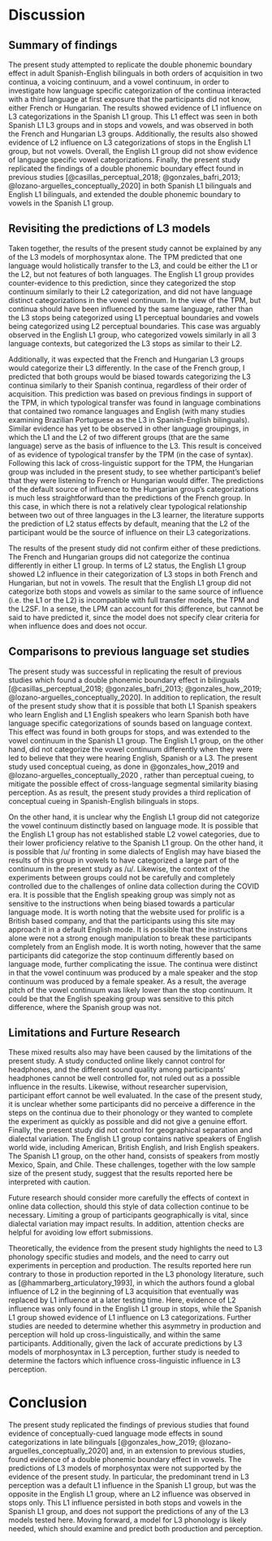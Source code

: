 # Discussion 

## Summary of findings

The present study attempted to replicate the double phonemic boundary effect in adult Spanish-English bilinguals in both orders of acquisition in two continua, a voicing continuum, and a vowel continuum, in order to investigate how language specific categorization of the continua interacted with a third language at first exposure that the participants did not know, either French or Hungarian. The results showed evidence of L1 influence on L3 categorizations in the Spanish L1 group. This L1 effect was seen in both Spanish L1 L3 groups and in stops and vowels, and was observed in both the French and Hungarian L3 groups. Additionally, the results also showed evidence of L2 influence on L3 categorizations of stops in the English L1 group, but not vowels. Overall, the English L1 group did not show evidence of language specific vowel categorizations.  Finally, the present study replicated the findings of a double phonemic boundary effect found in previous studies [@casillas_perceptual_2018; @gonzales_bafri_2013; @lozano-arguelles_conceptually_2020] in both Spanish L1 bilinguals and English L1 bilinguals, and extended the double phonemic boundary to vowels in the Spanish L1 group. 

## Revisiting the predictions of L3 models

Taken together, the results of the present study cannot be explained by any of the L3 models of morphosyntax alone. The TPM predicted that one language would holistically transfer to the L3, and could be either the L1 or the L2, but not features of both languages. 
The English L1 group provides counter-evidence to this prediction, since they categorized the stop continuum similarly to their L2 categorization, and did not have language distinct categorizations in the vowel continuum. In the view of the TPM, but continua should have been influenced by the same language, rather than the L3 stops being categorized using L1 perceptual boundaries and vowels being categorized using L2 perceptual boundaries. This case was arguably observed in the English L1 group, who categorized vowels similarly in all 3 language contexts, but categorized the L3 stops as similar to their L2.

Additionally, it was expected that the French and Hungarian L3 groups would categorize their L3 differently. In the case of the French group, I predicted that both groups would be biased towards categorizing the L3 continua similarly to their Spanish continua, regardless of their order of acquisition. 
This prediction was based on previous findings in support of the TPM, in which typological transfer was found in language combinations that contained two romance languages and English (with many studies examining Brazilian Portuguese as the L3 in Spanish-English bilinguals). 
Similar evidence has yet to be observed in other language groupings, in which the L1 and the L2 of two different groups (that are the same language) serve as the basis of influence to the L3. This result is conceived of as evidence of typological transfer by the TPM (in the case of syntax). 
Following this lack of cross-linguistic support for the TPM, the Hungarian group was included in the present study, to see whether participant's belief that they were listening to French or Hungarian would differ. 
The predictions of the default source of influence to the Hungarian group's categorizations is much less straightforward than the predictions of the French group. 
In this case, in which there is not a relatively clear typological relationship between two out of three languages in the L3 learner, the literature supports the prediction of L2 status effects by default, meaning that the L2 of the participant would be the source of influence on their L3 categorizations. 

The results of the present study did not confirm either of these predictions. The French and Hungarian groups did not categorize the continua differently in either L1 group. 
In terms of L2 status, the English L1 group showed L2 influence in their categorization of L3 stops in both French and Hungarian, but not in vowels. The result that the English L1 group did not categorize both stops and vowels as similar to the same source of influence (i.e. the L1 or the L2) is incompatible with full transfer models, the TPM and the L2SF. 
In a sense, the LPM can account for this difference, but cannot be said to have predicted it, since the model does not specify clear criteria for when influence does and does not occur. 

## Comparisons to previous language set studies 

The present study was successful in replicating the result of previous studies which found a double phonemic boundary effect in bilinguals [@casillas_perceptual_2018; @gonzales_bafri_2013; @gonzales_how_2019; @lozano-arguelles_conceptually_2020]. In addition to replication, the result of the present study show that it is possible that both L1 Spanish speakers who learn English and L1 English speakers who learn Spanish both have language specific categorizations of sounds based on language context. This effect was found in both groups for stops, and was extended to the vowel continuum in the Spanish L1 group. The English L1 group, on the other hand, did not categorize the vowel continuum differently when they were led to believe that they were hearing English, Spanish or a L3.
The present study used conceptual cueing, as done in @gonzales_how_2019 and @lozano-arguelles_conceptually_2020 , rather than perceptual cueing, to mitigate the possible effect of cross-language segmental similarity biasing perception. As as result, the present study provides a third replication of conceptual cueing in Spanish-English bilinguals in stops. 

On the other hand, it is unclear why the English L1 group did not categorize the vowel continuum distinctly based on language mode. It is possible that the English L1 group has not established stable L2 vowel categories, due to their lower proficiency relative to the Spanish L1 group. On the other hand, it is possible that /u/ fronting in some dialects of English may have biased the results of this group in vowels to have categorized a large part of the continuum in the present study as /u/. Likewise, the context of the experiments between groups could not be carefully and completely controlled due to the challenges of online data collection during the COVID era. It is possible that the English speaking group was simply not as sensitive to the instructions when being biased towards a particular language mode. It is worth noting that the website used for prolific is a British based company, and that the participants using this site may approach it in a default English mode. It is possible that the instructions alone were not a strong enough manipulation to break these participants completely from an English mode. It is worth noting, however that the same participants did categorize the stop continuum differently based on language mode, further complicating the issue. The continua were distinct in that the vowel continuum was produced by a male speaker and the stop continuum was produced by a female speaker. As a result, the average pitch of the vowel continuum was likely lower than the stop continuum. It could be that the English speaking group was sensitive to this pitch difference, where the Spanish group was not.  

## Limitations and Furture Research

These mixed results also may have been caused by the limitations of the present study. A study conducted online likely cannot control for headphones, and the different sound quality among participants' headphones cannot be well controlled for, not ruled out as a possible influence in the results. Likewise, without researcher supervision, participant effort cannot be well evaluated. In the case of the present study, it is unclear whether some participants did no perceive a difference in the steps on the continua due to their phonology or they wanted to complete the experiment as quickly as possible and did not give a genuine effort. Finally, the present study did not control for geographical separation and dialectal variation. The English L1 group contains native speakers of English world wide, including American, British English, and Irish English speakers. The Spanish L1 group, on the other hand, consists of speakers from mostly Mexico, Spain, and Chile. These challenges, together with the low sample size of the present study, suggest that the results reported here be interpreted with caution. 

Future research should consider more carefully the effects of context in online data collection, should this style of data collection continue to be necessary. Limiting a group of participants geographically is vital, since dialectal variation may impact results. In addition, attention checks are helpful for avoiding low effort submissions. 

Theoretically, the evidence from the present study highlights the need to L3 phonology specific studies and models, and the need to carry out experiments in perception and production. The results reported here run contrary to those in production reported in the L3 phonology literature, such as [@hammarberg_articulatory_1993], in which the authors found a global influence of L2 in the beginning of L3 acquisition that eventually was replaced by L1 influence at a later testing time. 
Here, evidence of L2 influence was only found in the English L1 group in stops, while the Spanish L1 group showed evidence of L1 influence on L3 categorizations. 
Further studies are needed to determine whether this asymmetry in production and perception will hold up cross-linguistically, and within the same participants. 
Additionally, given the lack of accurate predictions by L3 models of morphosyntax in L3 perception, further study is needed to determine the factors which influence cross-linguistic influence in L3 perception. 

# Conclusion 

The present study replicated the findings of previous studies that found evidence of conceptually-cued language mode effects in sound categorizations in late bilinguals [@gonzales_how_2019; @lozano-arguelles_conceptually_2020] and, in an extension to previous studies,  found evidence of a double phonemic boundary effect in vowels. 
The predictions of L3 models of morphosyntax were not supported by the evidence of the present study. In particular, the predominant trend in L3 perception was a default L1 influence in the Spanish L1 group, but was the opposite in the English L1 group, where an L2 influence was observed in stops only. 
This L1 influence persisted in both stops and vowels in the Spanish L1 group, and does not support the predictions of any of the L3 models tested here. Moving forward, a model for L3 phonology is likely needed, which should examine and predict both production and perception.
